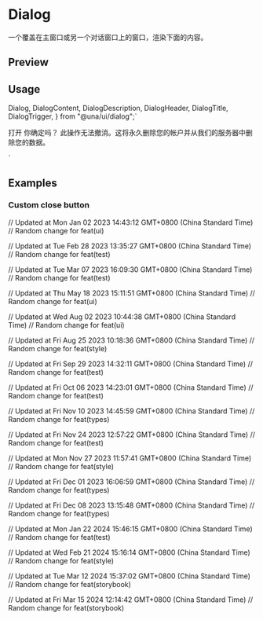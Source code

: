 

<Meta of={DialogStories} />

<RadixPrimitiveDocsButton name='dialog' />

# Dialog

一个覆盖在主窗口或另一个对话窗口上的窗口，渲染下面的内容。

## Preview

<Canvas of={DialogStories.Default} />

## Usage

  Dialog,
  DialogContent,
  DialogDescription,
  DialogHeader,
  DialogTitle,
  DialogTrigger,
} from "@una/ui/dialog";`

  <DialogTrigger>打开</DialogTrigger>
  <DialogContent>
    <DialogHeader>
      <DialogTitle>你确定吗？</DialogTitle>
      <DialogDescription>
        此操作无法撤消。这将永久删除您的帐户并从我们的服务器中删除您的数据。
      </DialogDescription>
    </DialogHeader>
  </DialogContent>
</Dialog>`

<Source code={importCode} language='ts' dark />
<Source code={usageCode} language='tsx' dark />

## Examples

### Custom close button

<Canvas of={DialogStories.CustomCloseButton} />

// Updated at Mon Jan 02 2023 14:43:12 GMT+0800 (China Standard Time)
// Random change for feat(ui)

// Updated at Tue Feb 28 2023 13:35:27 GMT+0800 (China Standard Time)
// Random change for feat(test)

// Updated at Tue Mar 07 2023 16:09:30 GMT+0800 (China Standard Time)
// Random change for feat(test)

// Updated at Thu May 18 2023 15:11:51 GMT+0800 (China Standard Time)
// Random change for feat(ui)

// Updated at Wed Aug 02 2023 10:44:38 GMT+0800 (China Standard Time)
// Random change for feat(ui)

// Updated at Fri Aug 25 2023 10:18:36 GMT+0800 (China Standard Time)
// Random change for feat(style)

// Updated at Fri Sep 29 2023 14:32:11 GMT+0800 (China Standard Time)
// Random change for feat(test)

// Updated at Fri Oct 06 2023 14:23:01 GMT+0800 (China Standard Time)
// Random change for feat(test)

// Updated at Fri Nov 10 2023 14:45:59 GMT+0800 (China Standard Time)
// Random change for feat(types)

// Updated at Fri Nov 24 2023 12:57:22 GMT+0800 (China Standard Time)
// Random change for feat(test)

// Updated at Mon Nov 27 2023 11:57:41 GMT+0800 (China Standard Time)
// Random change for feat(style)

// Updated at Fri Dec 01 2023 16:06:59 GMT+0800 (China Standard Time)
// Random change for feat(types)

// Updated at Fri Dec 08 2023 13:15:48 GMT+0800 (China Standard Time)
// Random change for feat(types)

// Updated at Mon Jan 22 2024 15:46:15 GMT+0800 (China Standard Time)
// Random change for feat(test)

// Updated at Wed Feb 21 2024 15:16:14 GMT+0800 (China Standard Time)
// Random change for feat(style)

// Updated at Tue Mar 12 2024 15:37:02 GMT+0800 (China Standard Time)
// Random change for feat(storybook)

// Updated at Fri Mar 15 2024 12:14:42 GMT+0800 (China Standard Time)
// Random change for feat(storybook)
